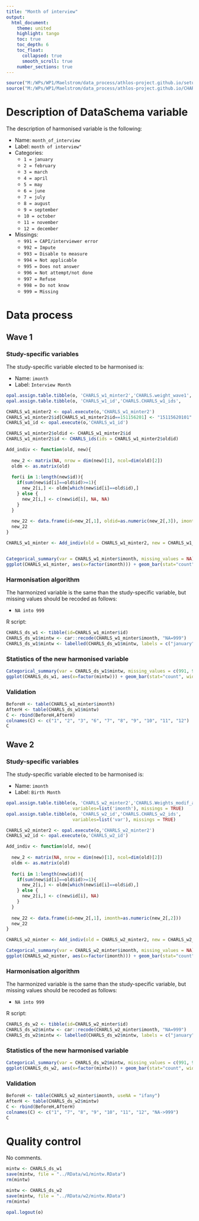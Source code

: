 ```yaml
---
title: "Month of interview"
output: 
  html_document:
    theme: united
    highlight: tango
    toc: true
    toc_depth: 6
    toc_float:
      collapsed: true
      smooth_scroll: true
    number_sections: true
---
```


<!-- ######################################################### --> 

<!-- # Installation, loading packages -->
<!-- **R script:** -->



```r
source("M:/WPs/WP1/Maelstrom/data_process/athlos-project.github.io/setup_albert.r")
source("M:/WPs/WP1/Maelstrom/data_process/athlos-project.github.io/CHARLS/CHARLS_ids.r")
```

<!-- ######################################################### --> 

# Description of DataSchema variable 

The description of harmonised variable is the following:
  
* Name: `month_of_interview`
* Label: `month of interview"`
* Categories: 
    + `1 = january`
    + `2 = february`
    + `3 = march`
    + `4 = april`
    + `5 = may`
    + `6 = june`
    + `7 = july`
    + `8 = august`
    + `9 = september`
    + `10 = october`
    + `11 = november`
    + `12 = december`
* Missings: 
    + `991 = CAPI/interviewer error`
    + `992 = Impute`
    + `993 = Disable to measure`
    + `994 = Not applicable`
    + `995 = Does not answer`
    + `996 = Not attempt/not done`
    + `997 = Refuse`
    + `998 = Do not know`
    + `999 = Missing`



# Data process

## Wave 1 

### Study-specific variables

The study-specific variable elected to be harmonised is:

* Name: `imonth`
* Label: `Interview Month`


```r
opal.assign.table.tibble(o, 'CHARLS_w1_minter2','CHARLS.weight_wave1', variables=list('imonth'), missings = TRUE)
opal.assign.table.tibble(o, 'CHARLS_w1_id','CHARLS.CHARLS_w1_ids',     variables=list('var'), missings = TRUE)
```

```r
CHARLS_w1_minter2 <- opal.execute(o,'CHARLS_w1_minter2')
CHARLS_w1_minter2$id[CHARLS_w1_minter2$id==151156201] <- "15115620101"
CHARLS_w1_id <- opal.execute(o,'CHARLS_w1_id')

CHARLS_w1_minter2$oldid <- CHARLS_w1_minter2$id
CHARLS_w1_minter2$id <- CHARLS_ids(ids = CHARLS_w1_minter2$oldid)

Add_indiv <- function(old, new){
  
  new_2 <- matrix(NA, nrow = dim(new)[1], ncol=dim(old)[2])
  oldm <- as.matrix(old)
  
  for(i in 1:length(new$id)){
    if(sum(new$id[i]==old$id)>=1){
      new_2[i,] <- oldm[which(new$id[i]==old$id),]
    } else {
      new_2[i,] <- c(new$id[i], NA, NA)
    }
  }
  
  new_22 <- data.frame(id=new_2[,1], oldid=as.numeric(new_2[,3]), imonth=as.numeric(new_2[,2]))
  new_22
}

CHARLS_w1_minter <- Add_indiv(old = CHARLS_w1_minter2, new = CHARLS_w1_id)


Categorical_summary(var = CHARLS_w1_minter$imonth, missing_values = NA)
ggplot(CHARLS_w1_minter, aes(x=factor(imonth))) + geom_bar(stat="count", width=0.4, fill="steelblue") + xlab("Month of interview") + ylab("Frequency")
```

### Harmonisation algorithm
The harmonized variable is the same than the study-specific variable, but missing values should be recoded as follows:

* `NA into 999`


R script:

```r
CHARLS_ds_w1 <- tibble(id=CHARLS_w1_minter$id)
CHARLS_ds_w1$mintw <- car::recode(CHARLS_w1_minter$imonth, "NA=999")
CHARLS_ds_w1$mintw <- labelled(CHARLS_ds_w1$mintw, labels = c("january"=1, "february"=2, "march"=3, "april"=4, "may"=5, "june"=6, "july"=7, "august"=8, "september"=9, "october"=10, "november"=11, "december"=12, "Missing"=999, "Do not know"=998, "Refuse"=997, "Not attempt not done"=994, "Does not answer"=995,  "Not applicable"=996, "Disable to measure"=993, "Impute"=992, "CAPI interviewer error"=991))
```

### Statistics of the new harmonised variable
```r
Categorical_summary(var = CHARLS_ds_w1$mintw, missing_values = c(991, 992, 993, 994, 995, 996, 997, 998, 999))
ggplot(CHARLS_ds_w1, aes(x=factor(mintw))) + geom_bar(stat="count", width=0.4, fill="steelblue") + xlab("Month of interview") + ylab("Frequency")
```

### Validation
```r
BeforeH <- table(CHARLS_w1_minter$imonth)
AfterH <- table(CHARLS_ds_w1$mintw)
C <- rbind(BeforeH,AfterH)
colnames(C) <- c("1", "2", "3", "6", "7", "8", "9", "10", "11", "12")
C
```




## Wave 2 

### Study-specific variables

The study-specific variable elected to be harmonised is:

* Name: `imonth`
* Label: `Birth Month`


```r
opal.assign.table.tibble(o, 'CHARLS_w2_minter2','CHARLS.Weights_modif_albert_wave2',
                         variables=list('imonth'), missings = TRUE)
opal.assign.table.tibble(o, 'CHARLS_w2_id','CHARLS.CHARLS_w2_ids',
                         variables=list('var'), missings = TRUE)
```

```r
CHARLS_w2_minter2 <- opal.execute(o,'CHARLS_w2_minter2')
CHARLS_w2_id <- opal.execute(o,'CHARLS_w2_id')

Add_indiv <- function(old, new){
  
  new_2 <- matrix(NA, nrow = dim(new)[1], ncol=dim(old)[2])
  oldm <- as.matrix(old)
  
  for(i in 1:length(new$id)){
    if(sum(new$id[i]==old$id)>=1){
      new_2[i,] <- oldm[which(new$id[i]==old$id),]
    } else {
      new_2[i,] <- c(new$id[i], NA)
    }
  }
  
  new_22 <- data.frame(id=new_2[,1], imonth=as.numeric(new_2[,2]))
  new_22
}

CHARLS_w2_minter <- Add_indiv(old = CHARLS_w2_minter2, new = CHARLS_w2_id)

Categorical_summary(var = CHARLS_w2_minter$imonth, missing_values = NA)
ggplot(CHARLS_w2_minter, aes(x=factor(imonth))) + geom_bar(stat="count", width=0.4, fill="steelblue") + xlab("Month of interview") + ylab("Frequency")
```

### Harmonisation algorithm
The harmonized variable is the same than the study-specific variable, but missing values should be recoded as follows:

* `NA into 999`


R script:

```r
CHARLS_ds_w2 <- tibble(id=CHARLS_w2_minter$id)
CHARLS_ds_w2$mintw <- car::recode(CHARLS_w2_minter$imonth, "NA=999")
CHARLS_ds_w2$mintw <- labelled(CHARLS_ds_w2$mintw, labels = c("january"=1, "february"=2, "march"=3, "april"=4, "may"=5, "june"=6, "july"=7, "august"=8, "september"=9, "october"=10, "november"=11, "december"=12, "Missing"=999, "Do not know"=998, "Refuse"=997, "Not attempt not done"=994, "Does not answer"=995,  "Not applicable"=996, "Disable to measure"=993, "Impute"=992, "CAPI interviewer error"=991))
```

### Statistics of the new harmonised variable
```r
Categorical_summary(var = CHARLS_ds_w2$mintw, missing_values = c(991, 992, 993, 994, 995, 996, 997, 998, 999))
ggplot(CHARLS_ds_w2, aes(x=factor(mintw))) + geom_bar(stat="count", width=0.4, fill="steelblue") + xlab("Month of interview") + ylab("Frequency")
```

### Validation
```r
BeforeH <- table(CHARLS_w2_minter$imonth, useNA = "ifany")
AfterH <- table(CHARLS_ds_w2$mintw)
C <- rbind(BeforeH,AfterH)
colnames(C) <- c("1", "7", "8", "9", "10", "11", "12", "NA->999")
C
```


# Quality control

No comments.




```r
mintw <- CHARLS_ds_w1
save(mintw, file = "../RData/w1/mintw.RData")
rm(mintw)

mintw <- CHARLS_ds_w2
save(mintw, file = "../RData/w2/mintw.RData")
rm(mintw)
```

```r
opal.logout(o)
```

